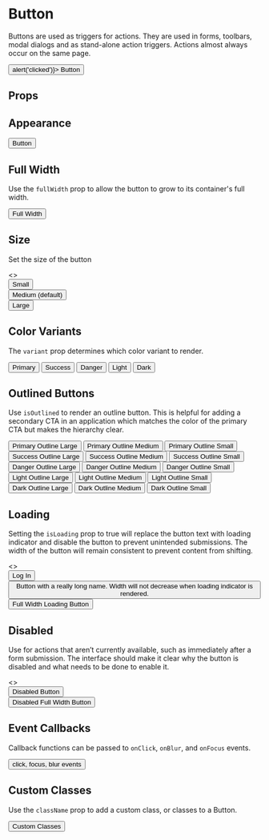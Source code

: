 
<Meta
  title="Components/Button"
  component={Button}
/>

# Button

Buttons are used as triggers for actions.
They are used in forms, toolbars, modal dialogs and as stand-alone action triggers.
Actions almost always occur on the same page.

<Canvas isExpanded>
  <Button onClick={() => alert('clicked')}>
    Button
  </Button>
</Canvas>

## Props

<ArgsTable of={Button} />

## Appearance

<Canvas>
  <Story name="Button">
     <Button>
      Button
    </Button>
  </Story>
</Canvas>

## Full Width

Use the `fullWidth` prop to allow the button to grow to its container's full width.

<Canvas>
  <Story name="Full Width">
    <Button fullWidth>
      Full Width
    </Button>
  </Story>
</Canvas>

## Size

Set the size of the button

<Canvas>
  <Story name="Size">
    <>
    <div style={{ marginBottom: '1rem'}}>
      <Button size="sm">
        Small
      </Button>
    </div>
    <div style={{ marginBottom: '1rem'}}>
      <Button>
        Medium (default)
      </Button>
    </div>
    <div>
      <Button size="lg">
        Large
      </Button>
    </div>
    </>
  </Story>
</Canvas>

## Color Variants

The `variant` prop determines which color variant to render.

<Canvas>
  <Story name="Colors">
    <Box childGap="sm" className="m-bottom-md" direction="row">
      <Button variant="primary" className="m-right-sm">
        Primary
      </Button>
      <Button variant="success">
        Success
      </Button>
      <Button variant="danger">
        Danger
      </Button>
      <Button variant="light">
        Light
      </Button>
      <Button variant="dark">
        Dark
      </Button>
    </Box>
  </Story>
</Canvas>

## Outlined Buttons

Use `isOutlined` to render an outline button. This is helpful for adding a secondary CTA in an application which matches
the color of the primary CTA but makes the hierarchy clear.

<Canvas>
  <Story name="Outlined">
    <div className="m-bottom-md p-sm background-color-light">
      <Button variant="primary" isOutlined size="lg" className="m-right-sm">
        Primary Outline Large
      </Button>
      <Button variant="primary" isOutlined className="m-right-sm">
        Primary Outline Medium
      </Button>
      <Button variant="primary" isOutlined size="sm">
        Primary Outline Small
      </Button>
    </div>
    <div className="m-bottom-md p-sm background-color-light">
      <Button variant="success" isOutlined size="lg" className="m-right-sm">
        Success Outline Large
      </Button>
      <Button variant="success" isOutlined className="m-right-sm">
        Success Outline Medium
      </Button>
      <Button variant="success" isOutlined size="sm">
        Success Outline Small
      </Button>
    </div>
    <div className="m-bottom-md p-sm background-color-light">
      <Button variant="danger" isOutlined size="lg" className="m-right-sm">
        Danger Outline Large
      </Button>
      <Button variant="danger" isOutlined className="m-right-sm">
        Danger Outline Medium
      </Button>
      <Button variant="danger" isOutlined size="sm">
        Danger Outline Small
      </Button>
    </div>
    <div className="m-bottom-md p-sm background-color-dark">
      <Button variant="light" isOutlined size="lg" className="m-right-sm">
        Light Outline Large
      </Button>
      <Button variant="light" isOutlined className="m-right-sm">
        Light Outline Medium
      </Button>
      <Button variant="light" isOutlined size="sm">
        Light Outline Small
      </Button>
    </div>
    <div className="m-bottom-md p-sm background-color-light">
      <Button variant="dark" isOutlined size="lg" className="m-right-sm">
        Dark Outline Large
      </Button>
      <Button variant="dark" isOutlined className="m-right-sm">
        Dark Outline Medium
      </Button>
      <Button variant="dark" isOutlined size="sm">
        Dark Outline Small
      </Button>
    </div>
  </Story>
</Canvas>

## Loading

Setting the `isLoading` prop to true will replace the button text with loading indicator and disable the button to prevent unintended submissions.
The width of the button will remain consistent to prevent content from shifting.

<Canvas>
  <Story name="Loading">
    <>
      <div style={{ marginBottom: '1rem' }}>
        <Button isLoading>
          Log  In
        </Button>
      </div>
      <div style={{ marginBottom: '1rem' }}>
        <Button isLoading>
          Button with a really long name. Width will not decrease when loading indicator is rendered.
        </Button>
      </div>
      <div style={{ marginBottom: '1rem' }}>
        <Button fullWidth isLoading>
          Full Width Loading Button
        </Button>
      </div>
    </>
  </Story>
</Canvas>

## Disabled

Use for actions that aren’t currently available, such as immediately after a form submission.
The interface should make it clear why the button is disabled and what needs to be done to enable it.

<Canvas>
  <Story name="Disabled">
    <>
    <div style={{ marginBottom: '1rem' }}>
      <Button isDisabled>
        Disabled Button
      </Button>
    </div>
    <div style={{ marginBottom: '1rem' }}>
      <Button fullWidth isDisabled>
        Disabled Full Width Button
      </Button>
    </div>
    </>
  </Story>
</Canvas>

## Event Callbacks

Callback functions can be passed to `onClick`, `onBlur`, and `onFocus` events.

<Canvas>
  <Story name="Event Callbacks">
    <Button
      onBlur={action('blur')}
      onClick={action('click')}
      onFocus={action('focus')}
    >
      click, focus, blur events
    </Button>
  </Story>
</Canvas>

## Custom Classes

Use the `className` prop to add a custom class, or classes to a Button.

<Canvas>
  <Story name="Custom Classes">
    <Button className="background-color-secondary">
      Custom Classes
    </Button>
  </Story>
</Canvas>
